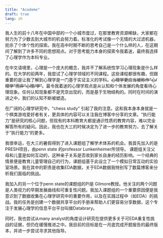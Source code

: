 ```yaml
---
title: "Academe"
draft: true
lang: zh
---
```


我人生的前十八年在中国中部的一个小城市度过，在那里教育资源稀缺，大家都在努力为了少数去到大城市的机会努力着。标准化的考试像一个无情的大过滤机器，扼杀了个体个性的探索。我在高中时期不断的思考自己是一个什么样的人，在这期间了解到了许多不同的思想观点。对于思考能力本身的探索令我着迷，最终我选择了心理学作为本科专业。

在中文语境里，心理是一个庞大的概念，我并不了解系统性学习心理现象是什么样的。在大学的前两年，我尝试了心理学领域的不同课程。这些课程都很有趣，但跟重要的是让我了解到心理学是一门基于实证主义的学科。~~心理学更应当被称作“心/理学”而非“心理/学”~~。最令我着迷的心理学观点是从认知和个体发展的角度看待心理现象。任何认知现象都不是凭空出现的，而是基于生物结构的。同时在时间的演进之中，我们的认知不断被塑造。

在广阔的心理学研究中，“chess study” 引起了我的注意。这和我本身本身就是一个棋类游戏爱好者有关，更具体的内容可以关注我在博客中分享的文章。“执行能力”是研究的核心问题，但现有的本科教育大都是通识性质的教育内容，难以完全解答所有的疑问。因此，我也在大三的时候决定为了进一步的教育努力，去了解关于”执行能力“的更多。

我很幸运，在大三的暑假得到了进入课题组了解学术体系的机会。我首先加入的是PRESH项目，由penn state 的professor Lunkenheimer所领导。 课题组关注父母和儿童是如何互动的，这种亲子关系是否收到家长自身的经历影响。一个经典的情景便是教育儿童管理自己的行为，课题组基于此设立了一个模拟日常互动的实验室场景。我在其中的职责是收集EDA数据，关于EDA数据我特别写了数篇博客来分析我们面临的挑战。

我加入的另一个位于penn state的课题组的PI是 Gilmore教授。他关注的两个问题是人类视力的早期发展曲线和可重复性问题。我加入课题组的一个重要原因便是我意识到了数据收集在心理学研究中的重要作用，以及在实践过程中（如EDA）的挑战。我的任务是创建一个数据共享平台的手册来帮助人们更容易分享数据，这个专注于发展心理学的信息平台平台叫做Databrary。

同时，我也尝试从many analyst的角度设计研究在提供更多关于可EDA重复性挑战的证据，但仍在缓慢推进之中。我目前的目标是在一月底完成开题报告的最终版本，并进一步尝试寻求其他指导。
